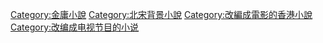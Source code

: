 [[Category:金庸小說|Category:金庸小說]]
[[Category:北宋背景小說|Category:北宋背景小說]]
[[Category:改編成電影的香港小說|Category:改編成電影的香港小說]]
[[Category:改编成电视节目的小说|Category:改编成电视节目的小说]]